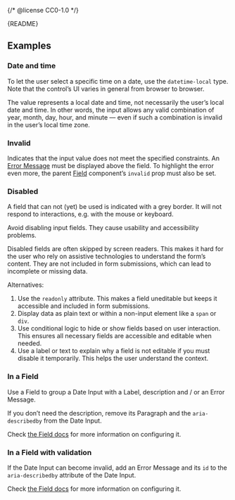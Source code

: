 {/* @license CC0-1.0 */}


<Meta of={DateInputStories} />

<Markdown>{README}</Markdown>

<Primary />

<Controls />

## Examples

### Date and time

To let the user select a specific time on a date, use the `datetime-local` type.
Note that the control’s UI varies in general from browser to browser.

The value represents a local date and time, not necessarily the user’s local date and time.
In other words, the input allows any valid combination of year, month, day, hour, and minute — even if such a combination is invalid in the user’s local time zone.

<Canvas of={DateInputStories.DateTime} />

### Invalid

Indicates that the input value does not meet the specified constraints.
An [Error Message](/docs/components-forms-error-message--docs) must be displayed above the field.
To highlight the error even more, the parent [Field](/docs/components-forms-field--docs) component’s `invalid` prop must also be set.

<Canvas of={DateInputStories.Invalid} />

### Disabled

A field that can not (yet) be used is indicated with a grey border.
It will not respond to interactions, e.g. with the mouse or keyboard.

Avoid disabling input fields.
They cause usability and accessibility problems.

Disabled fields are often skipped by screen readers.
This makes it hard for the user who rely on assistive technologies to understand the form’s content.
They are not included in form submissions, which can lead to incomplete or missing data.

Alternatives:

1. Use the `readonly` attribute.
   This makes a field uneditable but keeps it accessible and included in form submissions.
2. Display data as plain text or within a non-input element like a `span` or `div`.
3. Use conditional logic to hide or show fields based on user interaction.
   This ensures all necessary fields are accessible and editable when needed.
4. Use a label or text to explain why a field is not editable if you must disable it temporarily.
   This helps the user understand the context.

<Canvas of={DateInputStories.Disabled} />

### In a Field

Use a Field to group a Date Input with a Label, description and / or an Error Message.

If you don’t need the description, remove its Paragraph and the `aria-describedby` from the Date Input.

Check [the Field docs](/docs/components-forms-field--docs) for more information on configuring it.

<Canvas of={DateInputStories.InAField} />

### In a Field with validation

If the Date Input can become invalid, add an Error Message and its `id` to the `aria-describedby` attribute of the Date Input.

Check [the Field docs](/docs/components-forms-field--docs) for more information on configuring it.

<Canvas of={DateInputStories.InAFieldWithValidation} />

<Canvas of={DateInputStories.MemorableDate} />

<Canvas of={DateInputStories.MemorableDateWithValidation} />
